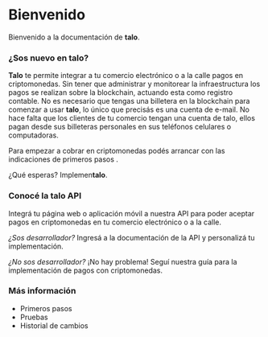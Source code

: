 
# Bienvenido

Bienvenido a la documentación de **talo**.

### ¿Sos nuevo en talo?

**Talo** te permite integrar a tu comercio electrónico o a la calle pagos en criptomonedas. Sin tener que administrar y monitorear la infraestructura los pagos se realizan sobre la blockchain, actuando esta como registro contable.
No es necesario que tengas una billetera en la blockchain para comenzar a usar **talo**, lo único que precisás es una cuenta de e-mail.
No hace falta que los clientes de tu comercio tengan una cuenta de talo, ellos pagan desde sus billeteras personales en sus teléfonos celulares o computadoras.

Para empezar a cobrar en criptomonedas podés arrancar con las indicaciones de <Link href="/getting_started"> primeros pasos </Link>.

¿Qué esperas? Implemen**talo**.

### Conocé la talo API

Integrá tu página web o aplicación móvil a nuestra API para poder aceptar pagos en criptomonedas en tu comercio electrónico o a la calle.

_¿Sos desarrollador?_ Ingresá a la <Link href="/API/introduction">
documentación de la API</Link> y personalizá tu implementación.

_¿No sos desarrollador?_ ¡No hay problema! Seguí nuestra <Link href="/guides/payments">
guía para la implementación de pagos </Link> con criptomonedas.

### Más información

- <Link href="getting_started">Primeros pasos </Link>
- <Link href="/sandbox">Pruebas </Link>
- <Link href="changelog">Historial de cambios</Link>
